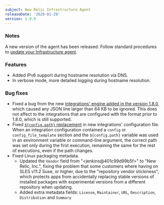 ```yaml
---
subject: New Relic Infrastructure Agent
releaseDate: '2020-01-29'
version: 1.9.0
---
```


### Notes

A new version of the agent has been released. Follow standard procedures to [update your Infrastructure agent](/docs/infrastructure/new-relic-infrastructure/installation/update-infrastructure-agent).

### Features

* Added IPv6 support during hostname resolution via DNS.
* In verbose mode, more detailed logging during hostname resolution.

### Bug fixes

* Fixed a bug from the new [integrations' engine added in the version 1.8.0](https://docs.newrelic.com/docs/integrations/integrations-sdk/file-specifications/integration-configuration-file-specifications-agent-v180), which caused any JSON line larger than 64 KB to be ignored. This does not affect to the integrations that are configured with the format prior to 1.8.0, which is still supported.
* Fixed [`${config.path}` replacement](https://docs.newrelic.com/docs/integrations/integrations-sdk/file-specifications/integration-configuration-file-specifications-agent-v180#config) in new integrations' configuration file. When an integration configuration contained a `config` or `config_file_template` section and the `${config.path}` variable was used in an environment variable or command-line argument, the correct path was set only during the first execution, remaining the same for the rest of executions, even if the path changes.
* Fixed Linux packaging metadata.
  * Updated the `Vendor` field from "&lt;jenkins@401c99d99b5f>" to "New Relic, Inc.", fixing the problem that some customers where having on SLES v11.2 Suse, or higher, due to the "repository vendor stickiness", which protects apps from accidentally replacing stable versions of installed packages with experimental versions from a different repository when updating.
  * Added extra metadata fields: `License`, `Maintainer`, `URL`, `Description`, `Distribution` and `Summary`
